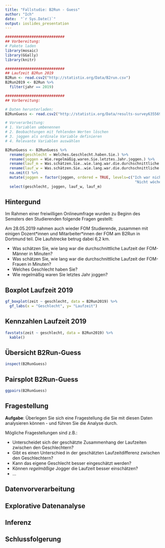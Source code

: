 ```yaml
---
title: "Fallstudie: B2Run - Guess"
author: "Ich"
date:  "`r Sys.Date()`"
output: ioslides_presentation
---
```


```r
###########################
## Vorbereitung:
# Pakete laden
library(mosaic)
library(GGally)
library(knitr)

###########################
## Laufzeit B2Run 2019
B2Run <- read.csv2("http://statistix.org/Data/B2run.csv")
B2Run2019 <- B2Run %>%
  filter(jahr == 2019)

###########################
## Vorbereitung:

# Daten herunterladen:
B2RunGuess <- read.csv2("http://statistix.org/Data/results-survey635569.csv", na.strings = "")

# Vorverarbeitung:
# 1. Variablen umbenennen
# 2. Beobachtungen mit fehlenden Werten löschen
# 3. joggen als ordinale Variable definieren
# 4. Relevante Variablen auswählen

B2RunGuess <- B2RunGuess %>%
  rename(geschlecht = Welches.Geschlecht.haben.Sie.) %>%
  rename(joggen = Wie.regelmäßig.waren.Sie.letztes.Jahr.joggen.) %>%
  rename(lauf_m = Was.schätzen.Sie..wie.lang.war.die.durchschnittliche.Laufzeit.der.FOM.Männer.in.Minuten.) %>%
  rename(lauf_w = Was.schätzen.Sie..wie.lang.war.die.durchschnittliche.Laufzeit.der.FOM.Frauen.in.Minuten.) %>%
  na.omit() %>%
  mutate(joggen = factor(joggen, ordered = TRUE, levels=c("Ich war nicht joggen", "Nicht monatlich, aber ich war dieses Jahr schon joggen.",
                                                           "Nicht wöchentlich, aber mindestens 1x im Monat", "Mindestens 1x die Woche"))) %>%
  select(geschlecht, joggen, lauf_w, lauf_m)
```

## Hintergund

Im Rahmen einer freiwilligen Onlineumfrage wurden zu Beginn des Semsters den Studierenden folgende Fragen gestellt:

Am 28.05.2019 nahmen auch wieder FOM Studierende, zusammen mit einigen Dozent\*innen und Mitarbeiter\*innen der FOM am B2Run in Dortmund teil. Die Laufstrecke betrug dabei 6,2 km. 

-  Was schätzen Sie, wie lang war die durchschnittliche Laufzeit der FOM-Männer in Minuten? 
-  Was schätzen Sie, wie lang war die durchschnittliche Laufzeit der FOM-Frauen in Minuten? 
-  Welches Geschlecht haben Sie? 
-  Wie regelmäßig waren Sie letztes Jahr joggen? 

## Boxplot Laufzeit 2019

```r
gf_boxplot(zeit ~ geschlecht, data = B2Run2019) %>%
  gf_labs(x = "Geschlecht", y= "Laufzeit")
```

## Kennzahlen Laufzeit 2019

```r
favstats(zeit ~ geschlecht, data = B2Run2019) %>% 
  kable()
```

## Übersicht B2Run-Guess

```r
inspect(B2RunGuess)
```

## Pairsplot B2Run-Guess

```r
ggpairs(B2RunGuess)
```

## Fragestellung

**Aufgabe**: Überlegen Sie sich eine Fragestellung die Sie mit diesen Daten analysieren können - und führen Sie die Analyse durch.

Mögliche Fragestellungen sind z.B.:

-  Unterscheidet sich der geschätzte Zusammenhang der Laufzeiten zwischen den Geschlechtern?
-  Gibt es einen Unterschied in der geschätzten Laufzeitdifferenz zwischen den Geschlechtern?
-  Kann das eigene Geschlecht besser eingeschätzt werden?
-  Können *regelmäßige* Jogger die Laufzeit besser einschätzen?
-  ...

## Datenvorverarbeitung

## Explorative Datenanalyse

## Inferenz

## Schlussfolgerung

